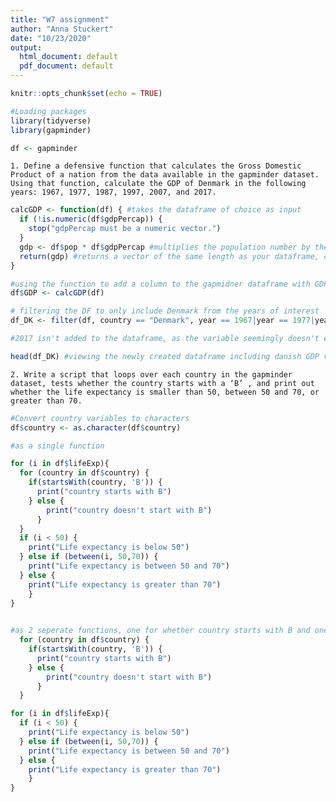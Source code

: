```yaml
---
title: "W7 assignment"
author: "Anna Stuckert"
date: "10/23/2020"
output:
  html_document: default
  pdf_document: default
---
```


```r
knitr::opts_chunk$set(echo = TRUE)
```

```r
#Loading packages
library(tidyverse)
library(gapminder)

df <- gapminder
```


	1. Define a defensive function that calculates the Gross Domestic Product of a nation from the data available in the gapminder dataset. Using that function, calculate the GDP of Denmark in the following years: 1967, 1977, 1987, 1997, 2007, and 2017.
	
```r

calcGDP <- function(df) { #takes the dataframe of choice as input
  if (!is.numeric(df$gdpPercap)) {
    stop("gdpPercap must be a numeric vector.")
  }
  gdp <- df$pop * df$gdpPercap #multiplies the population number by the gross doemstic product per citizen
  return(gdp) #returns a vector of the same length as your dataframe, containing the GDP for each observation.
}

#using the function to add a column to the gapmidner dataframe with GDP
df$GDP <- calcGDP(df)

# filtering the DF to only include Denmark from the years of interest
df_DK <- filter(df, country == "Denmark", year == 1967|year == 1977|year == 1987|year == 1997| year == 2007| year == 2017)

#2017 isn't added to the dataframe, as the variable seemingly doesn't exist in the original dataframe

head(df_DK) #viewing the newly created dataframe including danish GDP values from the years of interest
```

	
	2. Write a script that loops over each country in the gapminder dataset, tests whether the country starts with a ‘B’ , and print out whether the life expectancy is smaller than 50, between 50 and 70, or greater than 70.
	
```r
#Convert country variables to characters
df$country <- as.character(df$country)

#as a single function

for (i in df$lifeExp){
  for (country in df$country) {
    if(startsWith(country, 'B')) {
      print("country starts with B")
    } else { 
        print("country doesn't start with B")
      }
  }
  if (i < 50) {
    print("Life expectancy is below 50")
  } else if (between(i, 50,70)) {
    print("Life expectancy is between 50 and 70")
  } else {
    print("Life expectancy is greater than 70")
    }
}
  

#as 2 seperate functions, one for whether country starts with B and one for life expectancy levels
  for (country in df$country) {
    if(startsWith(country, 'B')) {
      print("country starts with B")
    } else { 
        print("country doesn't start with B")
      }
  }

for (i in df$lifeExp){
  if (i < 50) {
    print("Life expectancy is below 50")
  } else if (between(i, 50,70)) {
    print("Life expectancy is between 50 and 70")
  } else {
    print("Life expectancy is greater than 70")
    }
}

```
	
